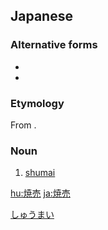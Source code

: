 {{also|燒賣}}
==Japanese==
{{wikipedia|lang=ja}}
{{ja-kanjitab|しゅう|まい|yomi=irr}}

===Alternative forms===
* {{l-ja|シュウマイ}}
* {{l-ja|シューマイ}}

===Etymology===
From {{etyl|yue|ja}} {{zh-l|燒賣|tr=siu1 maai2}}.

===Noun===
{{ja-noun|しゅうまい|シュウマイ}}

# [[shumai]]

[[Category:ja:Foods|しゅうまい]]

[[hu:焼売]]
[[ja:焼売]]